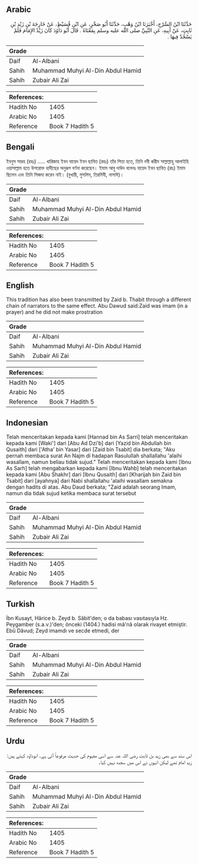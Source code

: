 ## Arabic


<div dir="rtl" lang="ar" style={{fontSize:'larger',backgroundColor:'#f8f9fa',padding:20}}>
حَدَّثَنَا ابْنُ السَّرْحِ، أَخْبَرَنَا ابْنُ وَهْبٍ، حَدَّثَنَا أَبُو صَخْرٍ، عَنِ ابْنِ قُسَيْطٍ، عَنْ خَارِجَةَ بْنِ زَيْدِ بْنِ ثَابِتٍ، عَنْ أَبِيهِ، عَنِ النَّبِيِّ صلى الله عليه وسلم بِمَعْنَاهُ ‏.‏ قَالَ أَبُو دَاوُدَ كَانَ زَيْدٌ الإِمَامَ فَلَمْ يَسْجُدْ فِيهَا ‏.‏
</div>
<div style={{backgroundColor:'#f8f9fa',padding:20, marginBottom: 10}}><table> <thead> <tr> <th>Grade</th> <th></th> </tr> </thead> <tbody> <tr><td>Daif</td><td>Al-Albani</td></tr><tr><td>Sahih</td><td>Muhammad Muhyi Al-Din Abdul Hamid</td></tr><tr><td>Sahih</td><td>Zubair Ali Zai</td></tr></tbody></table><table> <thead> <tr> <th>References:</th> <th></th> </tr> </thead> <tbody><tr><td>Hadith No</td><td>1405</td></tr><tr><td>Arabic No</td><td>1405</td></tr><tr><td>Reference</td><td>Book 7 Hadith 5</td></tr></tbody></table></div>

## Bengali


<div dir="ltr" lang="bn" style={{fontSize:'larger',backgroundColor:'#f8f9fa',padding:20}}>
ইবনুস সারহ (রহঃ) ..... খারিজাহ ইবন যায়েদ ইবন ছাবিত (রহঃ) তাঁর পিতা হতে, তিনি নবী করীম সাল্লাল্লাহু আলাইহি ওয়াসাল্লাম হতে উপরোক্ত হাদীছের অনুরূপ বর্ণনা করেছেন। ইমাম আবু দাউদ বলেনঃ যায়েদ ইবন ছাবিত (রাঃ) ইমাম ছিলেন এবং তিনি সিজদা করেন নাই। (বুখারী, মুসলিম, তিরমিযী, নাসাঈ)।
</div>
<div style={{backgroundColor:'#f8f9fa',padding:20, marginBottom: 10}}><table> <thead> <tr> <th>Grade</th> <th></th> </tr> </thead> <tbody> <tr><td>Daif</td><td>Al-Albani</td></tr><tr><td>Sahih</td><td>Muhammad Muhyi Al-Din Abdul Hamid</td></tr><tr><td>Sahih</td><td>Zubair Ali Zai</td></tr></tbody></table><table> <thead> <tr> <th>References:</th> <th></th> </tr> </thead> <tbody><tr><td>Hadith No</td><td>1405</td></tr><tr><td>Arabic No</td><td>1405</td></tr><tr><td>Reference</td><td>Book 7 Hadith 5</td></tr></tbody></table></div>

## English


<div dir="ltr" lang="en" style={{fontSize:'larger',backgroundColor:'#f8f9fa',padding:20}}>
This tradition has also been transmitted by Zaid b. Thabit through a different chain of narrators to the same effect. Abu Dawud said:Zaid was imam (in a prayer) and he did not make prostration
</div>
<div style={{backgroundColor:'#f8f9fa',padding:20, marginBottom: 10}}><table> <thead> <tr> <th>Grade</th> <th></th> </tr> </thead> <tbody> <tr><td>Daif</td><td>Al-Albani</td></tr><tr><td>Sahih</td><td>Muhammad Muhyi Al-Din Abdul Hamid</td></tr><tr><td>Sahih</td><td>Zubair Ali Zai</td></tr></tbody></table><table> <thead> <tr> <th>References:</th> <th></th> </tr> </thead> <tbody><tr><td>Hadith No</td><td>1405</td></tr><tr><td>Arabic No</td><td>1405</td></tr><tr><td>Reference</td><td>Book 7 Hadith 5</td></tr></tbody></table></div>

## Indonesian


<div dir="ltr" lang="id" style={{fontSize:'larger',backgroundColor:'#f8f9fa',padding:20}}>
Telah menceritakan kepada kami [Hannad bin As Sarri] telah menceritakan kepada kami [Waki'] dari [Abu Ad Dzi'b] dari [Yazid bin Abdullah bin Qusaith] dari ['Atha' bin Yasar] dari [Zaid bin Tsabit] dia berkata; "Aku pernah membaca surat An Najm di hadapan Rasulullah shallallahu 'alaihi wasallam, namun beliau tidak sujud." Telah menceritakan kepada kami [Ibnu As Sarh] telah mengabarkan kepada kami [Ibnu Wahb] telah menceritakan kepada kami [Abu Shakhr] dari [Ibnu Qusaith] dari [Kharijah bin Zaid bin Tsabit] dari [ayahnya] dari Nabi shallallahu 'alaihi wasallam semakna dengan hadits di atas. Abu Daud berkata; "Zaid adalah seorang Imam, namun dia tidak sujud ketika membaca surat tersebut
</div>
<div style={{backgroundColor:'#f8f9fa',padding:20, marginBottom: 10}}><table> <thead> <tr> <th>Grade</th> <th></th> </tr> </thead> <tbody> <tr><td>Daif</td><td>Al-Albani</td></tr><tr><td>Sahih</td><td>Muhammad Muhyi Al-Din Abdul Hamid</td></tr><tr><td>Sahih</td><td>Zubair Ali Zai</td></tr></tbody></table><table> <thead> <tr> <th>References:</th> <th></th> </tr> </thead> <tbody><tr><td>Hadith No</td><td>1405</td></tr><tr><td>Arabic No</td><td>1405</td></tr><tr><td>Reference</td><td>Book 7 Hadith 5</td></tr></tbody></table></div>

## Turkish


<div dir="ltr" lang="tr" style={{fontSize:'larger',backgroundColor:'#f8f9fa',padding:20}}>
İbn Kusayt, Hârice b. Zeyd b. Sâbit'den; o da babası vasıtasıyla Hz. Peygamber (s.a.v.)'den; önceki (1404.) hadisi mâ'nâ olarak rivayet etmiştir. Ebû Dâvud; Zeyd imamdı ve secde etmedi, der
</div>
<div style={{backgroundColor:'#f8f9fa',padding:20, marginBottom: 10}}><table> <thead> <tr> <th>Grade</th> <th></th> </tr> </thead> <tbody> <tr><td>Daif</td><td>Al-Albani</td></tr><tr><td>Sahih</td><td>Muhammad Muhyi Al-Din Abdul Hamid</td></tr><tr><td>Sahih</td><td>Zubair Ali Zai</td></tr></tbody></table><table> <thead> <tr> <th>References:</th> <th></th> </tr> </thead> <tbody><tr><td>Hadith No</td><td>1405</td></tr><tr><td>Arabic No</td><td>1405</td></tr><tr><td>Reference</td><td>Book 7 Hadith 5</td></tr></tbody></table></div>

## Urdu


<div dir="rtl" lang="ur" style={{fontSize:'larger',backgroundColor:'#f8f9fa',padding:20}}>
اس سند سے بھی زید بن ثابت رضی اللہ عنہ سے اسی مفہوم کی حدیث مرفوعاً آئی ہے۔ ابوداؤد کہتے ہیں: زید امام تھے لیکن انہوں نے اس میں سجدہ نہیں کیا۔
</div>
<div style={{backgroundColor:'#f8f9fa',padding:20, marginBottom: 10}}><table> <thead> <tr> <th>Grade</th> <th></th> </tr> </thead> <tbody> <tr><td>Daif</td><td>Al-Albani</td></tr><tr><td>Sahih</td><td>Muhammad Muhyi Al-Din Abdul Hamid</td></tr><tr><td>Sahih</td><td>Zubair Ali Zai</td></tr></tbody></table><table> <thead> <tr> <th>References:</th> <th></th> </tr> </thead> <tbody><tr><td>Hadith No</td><td>1405</td></tr><tr><td>Arabic No</td><td>1405</td></tr><tr><td>Reference</td><td>Book 7 Hadith 5</td></tr></tbody></table></div>